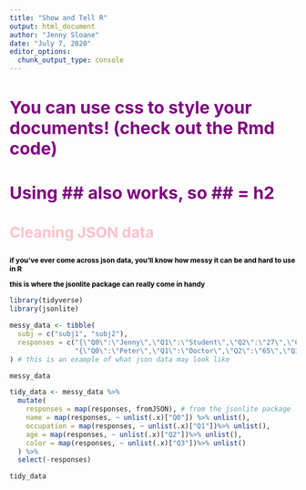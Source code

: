 ```yaml
---
title: "Show and Tell R"
output: html_document
author: "Jenny Sloane"
date: "July 7, 2020"
editor_options: 
  chunk_output_type: console
---
```

<style type="text/css">

p { /* Normal  */
      font-size: 12px;
      color: black;
      font-weight: bold;
  }

h1 { /* Header 1 */
  font-size: 32px;
  color: blue;
}

h2 { /* Header 2 */
    font-size: 30px;
    color: purple;
}

h3 { /* Header 2 */
  font-size: 26px;
  color: pink;
}

}
</style>

<h2> You can use css to style your documents! (check out the Rmd code) <h2>
## Using ## also works, so ## = h2

<h3> Cleaning JSON data </h3>
<p> if you've ever come across json data, you'll know how messy it can be and hard to use in R </p>
<p> this is where the jsonlite package can really come in handy </p>
```r
library(tidyverse) 
library(jsonlite)

messy_data <- tibble(
  subj = c("subj1", "subj2"),
  responses = c("{\"Q0\":\"Jenny\",\"Q1\":\"Student\",\"Q2\":\"27\",\"Q3\":\"Purple\"}",
                "{\"Q0\":\"Peter\",\"Q1\":\"Doctor\",\"Q2\":\"65\",\"Q3\":\"Blue\"}")
) # this is an example of what json data may look like

messy_data

tidy_data <- messy_data %>%
  mutate(
    responses = map(responses, fromJSON), # from the jsonlite package
    name = map(responses, ~ unlist(.x)["Q0"]) %>% unlist(),
    occupation = map(responses, ~ unlist(.x)["Q1"])%>% unlist(),
    age = map(responses, ~ unlist(.x)["Q2"])%>% unlist(),
    color = map(responses, ~ unlist(.x)["Q3"])%>% unlist()
  ) %>%
  select(-responses)

tidy_data
```
